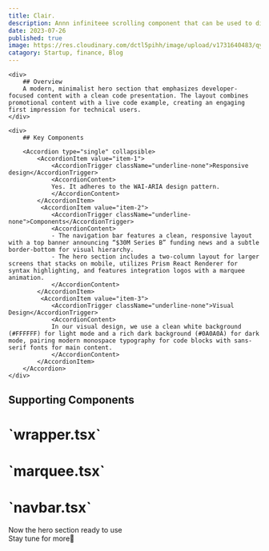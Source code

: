 ```yaml
---
title: Clair.
description: Annn infiniteee scrolling component that can be used to display text, images, or videos.
date: 2023-07-26
published: true
image: https://res.cloudinary.com/dctl5pihh/image/upload/v1731640483/qyej6ljzpq4fuwxadtov.png
catagory: Startup, finance, Blog
---
```


<ComponentPreview name="saas-hero-three" />

<div className="py-12  px-20">
<div className="w-full grid md:grid-cols-2 grid-cols-1 gap-2">

    <div>
        ## Overview
        A modern, minimalist hero section that emphasizes developer-focused content with a clean code presentation. The layout combines promotional content with a live code example, creating an engaging first impression for technical users.
    </div>

    <div>
        ## Key Components

        <Accordion type="single" collapsible>
            <AccordionItem value="item-1">
                <AccordionTrigger className="underline-none">Responsive design</AccordionTrigger>
                <AccordionContent>
                Yes. It adheres to the WAI-ARIA design pattern.
                </AccordionContent>
            </AccordionItem>
             <AccordionItem value="item-2">
                <AccordionTrigger className="underline-none">Components</AccordionTrigger>
                <AccordionContent>
                - The navigation bar features a clean, responsive layout with a top banner announcing “$30M Series B” funding news and a subtle border-bottom for visual hierarchy.
                - The hero section includes a two-column layout for larger screens that stacks on mobile, utilizes Prism React Renderer for syntax highlighting, and features integration logos with a marquee animation.
                </AccordionContent>
            </AccordionItem>
             <AccordionItem value="item-3">
                <AccordionTrigger className="underline-none">Visual Design</AccordionTrigger>
                <AccordionContent>
                In our visual design, we use a clean white background (#FFFFFF) for light mode and a rich dark background (#0A0A0A) for dark mode, pairing modern monospace typography for code blocks with sans-serif fonts for main content.
                </AccordionContent>
            </AccordionItem>
        </Accordion>
    </div>

</div>

## Supporting Components

<h1 className="mt-2">`wrapper.tsx`</h1>

<ComponentSource name="saas-hero-three-wrapper" />

<h1>`marquee.tsx`</h1>

<ComponentSource name="saas-hero-three-banner" />

<h1>`navbar.tsx`</h1>

<ComponentSource name="saas-hero-three-navbar" />
</div>

<div className="py-12 px-20">

Now the hero section ready to use<br/>
Stay tune for more🚀

</div>
